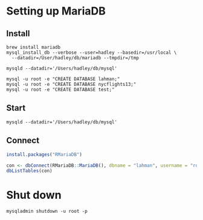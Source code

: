 <!--
%\VignetteEngine{knitr}
%\VignetteIndexEntry{MySQL setup}
-->

# Setting up MariaDB

## Install

```
brew install mariadb
mysql_install_db --verbose --user=hadley --basedir=/usr/local \
  --datadir=/User/hadley/db/mariadb --tmpdir=/tmp

mysqld --datadir='/Users/hadley/db/mysql'

mysql -u root -e "CREATE DATABASE lahman;"
mysql -u root -e "CREATE DATABASE nycflights13;"
mysql -u root -e "CREATE DATABASE test;"
```

## Start

```
mysqld --datadir='/Users/hadley/db/mysql'
```

## Connect

```r
install.packages("RMariaDB")

con <- dbConnect(RMariaDB::MariaDB(), dbname = "lahman", username = "root", password = "")
dbListTables(con)
```

# Shut down

```
mysqladmin shutdown -u root -p
```
